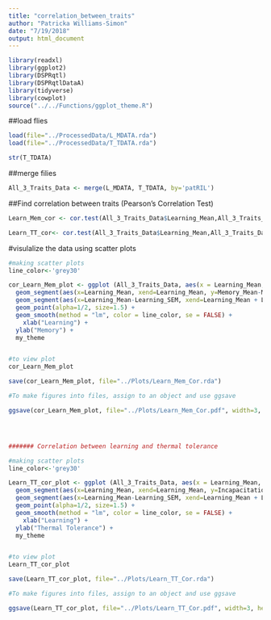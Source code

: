```yaml
---
title: "correlation_between_traits"
author: "Patricka Williams-Simon"
date: "7/19/2018"
output: html_document
---
```



```r
library(readxl)
library(ggplot2)
library(DSPRqtl)
library(DSPRqtlDataA)
library(tidyverse)
library(cowplot)
source("../../Functions/ggplot_theme.R")
```

##load flies

```r
load(file="../ProcessedData/L_MDATA.rda")
load(file="../ProcessedData/T_TDATA.rda")

str(T_TDATA)

```

##merge filies 

```r
All_3_Traits_Data <- merge(L_MDATA, T_TDATA, by='patRIL')

```

##Find correlation between traits (Pearson's Correlation Test)

```r
Learn_Mem_cor <- cor.test(All_3_Traits_Data$Learning_Mean,All_3_Traits_Data$Memory_Mean)

Learn_TT_cor<- cor.test(All_3_Traits_Data$Learning_Mean,All_3_Traits_Data$Incapacitation_Mean)

```

#visulalize the data using scatter plots

```r

#making scatter plots
line_color<-'grey30'

cor_Learn_Mem_plot <- ggplot (All_3_Traits_Data, aes(x = Learning_Mean, y = Memory_Mean))+
  geom_segment(aes(x=Learning_Mean, xend=Learning_Mean, y=Memory_Mean-Memory_SEM, yend=Memory_Mean+Memory_SEM), color=LM_cols[2], alpha=1/2)+
  geom_segment(aes(x=Learning_Mean-Learning_SEM, xend=Learning_Mean + Learning_SEM, y=Memory_Mean, yend=Memory_Mean), color=LM_cols[1], alpha=1/2)+
  geom_point(alpha=1/2, size=1.5) +
  geom_smooth(method = "lm", color = line_color, se = FALSE) +
    xlab("Learning") +
  ylab("Memory") +
  my_theme


#to view plot
cor_Learn_Mem_plot

save(cor_Learn_Mem_plot, file="../Plots/Learn_Mem_Cor.rda")

#To make figures into files, assign to an object and use ggsave

ggsave(cor_Learn_Mem_plot, file="../Plots/Learn_Mem_Cor.pdf", width=3, height=3)




####### Correlation between learning and thermal tolerance 

#making scatter plots
line_color<-'grey30'

Learn_TT_cor_plot <- ggplot (All_3_Traits_Data, aes(x = Learning_Mean, y = Incapacitation_Mean))+
  geom_segment(aes(x=Learning_Mean, xend=Learning_Mean, y=Incapacitation_Mean-Incapacitation_SEM, yend=Incapacitation_Mean+Incapacitation_SEM), color=LM_cols[2], alpha=1/2)+
  geom_segment(aes(x=Learning_Mean-Learning_SEM, xend=Learning_Mean + Learning_SEM, y=Incapacitation_Mean, yend=Incapacitation_Mean), color=LM_cols[1], alpha=1/2)+
  geom_point(alpha=1/2, size=1.5) +
  geom_smooth(method = "lm", color = line_color, se = FALSE) +
    xlab("Learning") +
  ylab("Thermal Tolerance") +
  my_theme


#to view plot
Learn_TT_cor_plot

save(Learn_TT_cor_plot, file="../Plots/Learn_TT_Cor.rda")

#To make figures into files, assign to an object and use ggsave

ggsave(Learn_TT_cor_plot, file="../Plots/Learn_TT_Cor.pdf", width=3, height=3)



```

